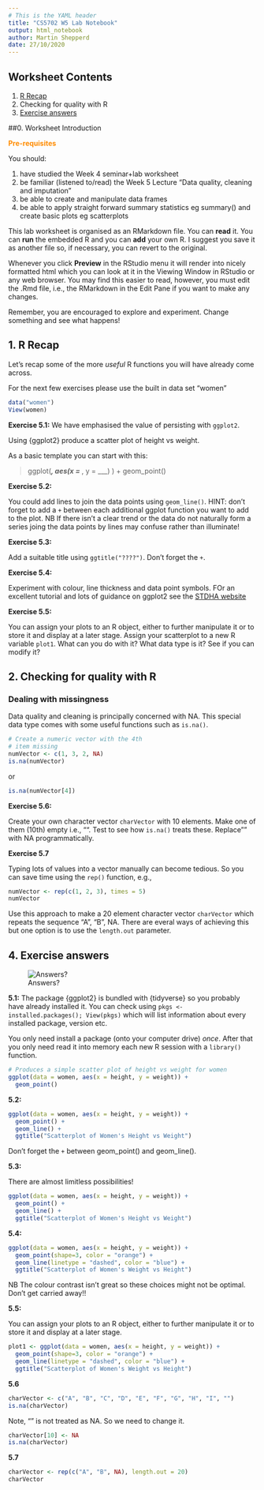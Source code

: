 ```yaml
---
# This is the YAML header
title: "CS5702 W5 Lab Notebook"
output: html_notebook
author: Martin Shepperd
date: 27/10/2020
---
```


## Worksheet Contents

1. [R Recap](#W5S1)  
2. Checking for quality with R
4. [Exercise answers](#W5A) 

##0. Worksheet Introduction

<span style="color: darkorange;">**Pre-requisites**</span>

You should:  

1. have studied the Week 4 seminar+lab worksheet  
2. be familiar (listened to/read) the Week 5 Lecture "Data quality, cleaning and imputation"  
3. be able to create and manipulate data frames  
4. be able to apply straight forward summary statistics eg summary() and create basic plots eg scatterplots    

This lab worksheet is organised as an RMarkdown file.  You can **read** it.  You can **run** the embedded R and you can **add** your own R.  I suggest you save it as another file so, if necessary, you can revert to the original.  

Whenever you click **Preview** in the RStudio menu it will render into nicely formatted html which you can look at it in the Viewing Window in RStudio or any web browser.  You may find this easier to read, however, you must edit the .Rmd file, i.e., the RMarkdown in the Edit Pane if you want to make any changes. 

Remember, you are encouraged to explore and experiment.  Change something and see what happens!


## 1. R Recap{#W5S1}

Let's recap some of the more *useful* R functions you will have already come across. 

For the next few exercises please use the built in data set "women"

```r
data("women")
View(women)
```


**Exercise 5.1:** We have emphasised the value of persisting with `ggplot2`.

Using {ggplot2} produce a scatter plot of height vs weight.

As a basic template you can start with this:

> ggplot(___, aes(x = ___, y = ___) ) + 
>   geom_point() 


**Exercise 5.2:** 

You could add lines to join the data points using `geom_line()`.  HINT: don't forget to add a `+` between each additional ggplot function you want to add to the plot.  NB If there isn't a clear trend or the data do not naturally form a series joing the data points by lines may confuse rather than illuminate!

**Exercise 5.3:**

Add a suitable title using `ggtitle("????")`.  Don't forget the `+`.

**Exercise 5.4:**

Experiment with colour, line thickness and data point symbols.  FOr an excellent tutorial and lots of guidance on ggplot2 see the [STDHA website](http://www.sthda.com/english/wiki/ggplot2-line-plot-quick-start-guide-r-software-and-data-visualization#create-line-plots-with-points)

**Exercise 5.5:**

You can assign your plots to an R object, either to further manipulate it or to store it  and display at a later stage.  Assign your scatterplot to a new R variable `plot1`.  What can you do with it?  What data type is it?  See if you can modify it?


## 2. Checking for quality with R{#W5S2}



### Dealing with missingness

Data quality and cleaning is principally concerned with NA.  This special data type comes with some useful functions such as `is.na()`.

```r
# Create a numeric vector with the 4th 
# item missing
numVector <- c(1, 3, 2, NA)
is.na(numVector)
```

or 

```r
is.na(numVector[4])
```


**Exercise 5.6:**

Create your own character vector `charVector` with 10 elements.  Make one of them (10th) empty i.e., "".  Test to see how `is.na()` treats these.  Replace "" with NA programmatically.


**Exercise 5.7**

Typing lots of values into a vector manually can become tedious.  So you can save time using the `rep()` function, e.g., 

```r
numVector <- rep(c(1, 2, 3), times = 5)
numVector
```
Use this approach to make a 20 element character vector `charVector` which repeats the sequence "A", "B", NA.  There are everal ways of achieving this but one option is to use the `length.out` parameter. 


## 4. Exercise answers{#W5A}


![Answers?](https://raw.githubusercontent.com/mjshepperd/CS5702-Data/master/Answers.png)  

**5.1:** The package {ggplot2} is bundled with {tidyverse} so you probably have already installed it.  You can check using `pkgs <- installed.packages(); View(pkgs)` which will list information about every installed package, version etc.

You only need install a package (onto your computer drive) *once*.  After that you only need read it into memory each new R session with a `library()` function. 

```r
# Produces a simple scatter plot of height vs weight for women
ggplot(data = women, aes(x = height, y = weight)) + 
  geom_point()
```

**5.2:** 

```r
ggplot(data = women, aes(x = height, y = weight)) + 
  geom_point() +
  geom_line() + 
  ggtitle("Scatterplot of Women's Height vs Weight") 
```

Don't forget the `+` between geom_point() and geom_line().

**5.3:**

There are almost limitless possibilities!

```r
ggplot(data = women, aes(x = height, y = weight)) + 
  geom_point() +
  geom_line() + 
  ggtitle("Scatterplot of Women's Height vs Weight") 
```


**5.4:**

```r
ggplot(data = women, aes(x = height, y = weight)) + 
  geom_point(shape=3, color = "orange") +
  geom_line(linetype = "dashed", color = "blue") +
  ggtitle("Scatterplot of Women's Weight vs Height")
```
NB The colour contrast isn't great so these choices might not be optimal.  Don't get carried away!!


**5.5:**

You can assign your plots to an R object, either to further manipulate it or to store it  and display at a later stage.

```r
plot1 <- ggplot(data = women, aes(x = height, y = weight)) + 
  geom_point(shape=3, color = "orange") +
  geom_line(linetype = "dashed", color = "blue") +
  ggtitle("Scatterplot of Women's Weight vs Height")
```

**5.6**

```r
charVector <- c("A", "B", "C", "D", "E", "F", "G", "H", "I", "")
is.na(charVector)
```
Note, "" is not treated as NA.  So we need to change it.

```r
charVector[10] <- NA
is.na(charVector)
```

**5.7**

```r
charVector <- rep(c("A", "B", NA), length.out = 20)
charVector
```

